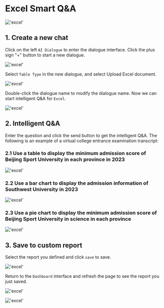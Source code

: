 # Excel Smart Q&A

!['excel'](/image/AI-image/excel001.gif)

## 1. Create a new chat

Click on the left `AI Dialogue` to enter the dialogue interface. Click the plus sign "+" button to start a new dialogue.

!['excel'](/image/AI-image/excel01.png)

Select `Table Type` in the new dialogue, and select Upload Excel document.

!['excel'](/image/AI-image/excel02.png)

Double-click the dialogue name to modify the dialogue name. Now we can start intelligent Q&A for `Excel`.

!['excel'](/image/AI-image/excel03.png)

## 2. Intelligent Q&A

Enter the question and click the send button to get the intelligent Q&A. The following is an example of a virtual college entrance examination transcript:

### 2.1 Use a table to display the minimum admission score of Beijing Sport University in each province in 2023

!['excel'](/image/AI-image/excel04.png)

### 2.2 Use a bar chart to display the admission information of Southwest University in 2023

!['excel'](/image/AI-image/excel05.png)

### 2.3 Use a pie chart to display the minimum admission score of Beijing Sport University in science in each province

!['excel'](/image/AI-image/excel06.png)

## 3. Save to custom report

Select the report you defined and click `save` to save.

!['excel'](/image/AI-image/excel07.png)

Return to the `Dashboard` interface and refresh the page to see the report you just saved.

!['excel'](/image/AI-image/excel.png)

!['excel'](/image/AI-image/excel08.png)